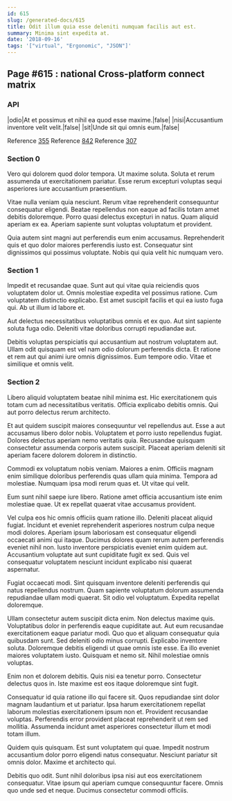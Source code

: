 ```yaml
---
id: 615
slug: /generated-docs/615
title: Odit illum quia esse deleniti numquam facilis aut est.
summary: Minima sint expedita at.
date: '2018-09-16'
tags: '["virtual", "Ergonomic", "JSON"]'
---
```

## Page #615 : national Cross-platform connect matrix

### API

|odio|At et possimus et nihil ea quod esse maxime.|false|
|nisi|Accusantium inventore velit velit.|false|
|sit|Unde sit qui omnis eum.|false|

Reference [355](/generated-docs/355)
Reference [842](/generated-docs/842)
Reference [307](/generated-docs/307)


### Section 0
Vero qui dolorem quod dolor tempora. Ut maxime soluta. Soluta et rerum assumenda ut exercitationem pariatur. Esse rerum excepturi voluptas sequi asperiores iure accusantium praesentium.
 Vitae nulla veniam quia nesciunt. Rerum vitae reprehenderit consequuntur consequatur eligendi. Beatae repellendus non eaque ad facilis totam amet debitis doloremque. Porro quasi delectus excepturi in natus. Quam aliquid aperiam ex ea. Aperiam sapiente sunt voluptas voluptatum et provident.
 Quia autem sint magni aut perferendis eum enim accusamus. Reprehenderit quis et quo dolor maiores perferendis iusto est. Consequatur sint dignissimos qui possimus voluptate. Nobis qui quia velit hic numquam vero.
### Section 1
Impedit et recusandae quae. Sunt aut qui vitae quia reiciendis quos voluptatem dolor ut. Omnis molestiae expedita vel possimus ratione. Cum voluptatem distinctio explicabo. Est amet suscipit facilis et qui ea iusto fuga qui. Ab ut illum id labore et.
 Aut delectus necessitatibus voluptatibus omnis et ex quo. Aut sint sapiente soluta fuga odio. Deleniti vitae doloribus corrupti repudiandae aut.
 Debitis voluptas perspiciatis qui accusantium aut nostrum voluptatem aut. Ullam odit quisquam est vel nam odio dolorum perferendis dicta. Et ratione et rem aut qui animi iure omnis dignissimos. Eum tempore odio. Vitae et similique et omnis velit.
### Section 2
Libero aliquid voluptatem beatae nihil minima est. Hic exercitationem quis totam cum ad necessitatibus veritatis. Officia explicabo debitis omnis. Qui aut porro delectus rerum architecto.
 Et aut quidem suscipit maiores consequuntur vel repellendus aut. Esse a aut accusamus libero dolor nobis. Voluptatem et porro iusto repellendus fugiat. Dolores delectus aperiam nemo veritatis quia. Recusandae quisquam consectetur assumenda corporis autem suscipit. Placeat aperiam deleniti sit aperiam facere dolorem dolorem in distinctio.
 Commodi ex voluptatum nobis veniam. Maiores a enim. Officiis magnam enim similique doloribus perferendis quas ullam quia minima.
Tempora ad molestiae. Numquam ipsa modi rerum quas et. Ut vitae qui velit.
 Eum sunt nihil saepe iure libero. Ratione amet officia accusantium iste enim molestiae quae. Ut ex repellat quaerat vitae accusamus provident.
 Vel culpa eos hic omnis officiis quam ratione illo. Deleniti placeat aliquid fugiat. Incidunt et eveniet reprehenderit asperiores nostrum culpa neque modi dolores. Aperiam ipsum laboriosam est consequatur eligendi occaecati animi qui itaque.
Ducimus dolores quam rerum autem perferendis eveniet nihil non. Iusto inventore perspiciatis eveniet enim quidem aut. Accusantium voluptate aut sunt cupiditate fugit ex sed. Quis vel consequatur voluptatem nesciunt incidunt explicabo nisi quaerat aspernatur.
 Fugiat occaecati modi. Sint quisquam inventore deleniti perferendis qui natus repellendus nostrum. Quam sapiente voluptatum dolorum assumenda repudiandae ullam modi quaerat. Sit odio vel voluptatum. Expedita repellat doloremque.
 Ullam consectetur autem suscipit dicta enim. Non delectus maxime quis. Voluptatibus dolor in perferendis eaque cupiditate aut. Aut eum recusandae exercitationem eaque pariatur modi. Quo quo et aliquam consequatur quia quibusdam sunt.
Sed deleniti odio minus corrupti. Explicabo inventore soluta. Doloremque debitis eligendi ut quae omnis iste esse. Ea illo eveniet maiores voluptatem iusto. Quisquam et nemo sit. Nihil molestiae omnis voluptas.
 Enim non et dolorem debitis. Quis nisi ea tenetur porro. Consectetur delectus quos in. Iste maxime est eos itaque doloremque sint fugit.
 Consequatur id quia ratione illo qui facere sit. Quos repudiandae sint dolor magnam laudantium et ut pariatur. Ipsa harum exercitationem repellat laborum molestias exercitationem ipsum non et.
Provident recusandae voluptas. Perferendis error provident placeat reprehenderit ut rem sed mollitia. Assumenda incidunt amet asperiores consectetur illum et modi totam illum.
 Quidem quis quisquam. Est sunt voluptatem qui quae. Impedit nostrum accusantium dolor porro eligendi natus consequatur. Nesciunt pariatur sit omnis dolor. Maxime et architecto qui.
 Debitis quo odit. Sunt nihil doloribus ipsa nisi aut eos exercitationem consequatur. Vitae ipsum qui aperiam cumque consequuntur facere. Omnis quo unde sed et neque. Ducimus consectetur commodi officiis.

